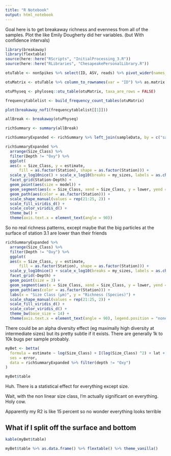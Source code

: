 ```yaml
---
title: "R Notebook"
output: html_notebook
---
```


Goal here is to get breakaway richness and evenness from all of the samples. Plot the like Emily Dougherty did her variables. (but With confidence intervals)

```r
library(breakaway)
library(flextable)
source(here::here("RScripts", "InitialProcessing_3.R"))
source(here::here("RLibraries", "ChesapeakePersonalLibrary.R"))
```
```r
otuTable <- nonSpikes %>% select(ID, ASV, reads) %>% pivot_wider(names_from = ASV, values_from = reads, id_cols = ID)
```



```r
otuMatrix <- otuTable %>% column_to_rownames(var = "ID") %>% as.matrix %>% t()
```

```r
otuPhyseq <- phyloseq::otu_table(otuMatrix, taxa_are_rows = FALSE)
```



```r
frequencytablelist <- build_frequency_count_tables(otuMatrix)
```

```r
plot(breakaway_nof1(frequencytablelist[[1]]))
```

```r
allBreak <- breakaway(otuPhyseq)
```

```r
richSummary <- summary(allBreak)
```

```r
richSummaryExpanded <- richSummary %>% left_join(sampleData, by = c("sample_names" = "ID"))
```

```r
richSummaryExpanded %>%
  arrange(Size_Class) %>%
  filter(Depth != "Oxy") %>%
  ggplot(
  aes(x = Size_Class, y = estimate,
      fill = as.factor(Station), shape = as.factor(Station))) +
  scale_y_log10nice() + scale_x_log10(breaks = my_sizes, labels = as.character(my_sizes)) +
  facet_grid(Station~Depth) +
  geom_point(aes(size = model)) +
  geom_segment(aes(x = Size_Class, xend = Size_Class, y = lower, yend = upper, color = as.factor(Station))) +
  geom_path(aes(color = as.factor(Station))) +
  scale_shape_manual(values = rep(21:25, 2)) +
  scale_fill_viridis_d() +
  scale_color_viridis_d() +
  theme_bw() +
  theme(axis.text.x = element_text(angle = 90))
```

So no real richness patterns, except maybe that the big particles at the surface of station 3.1 are lower than their friends

```r
richSummaryExpanded %>%
  arrange(Size_Class) %>%
  filter(Depth != "Oxy") %>%
  ggplot(
  aes(x = Size_Class, y = estimate,
      fill = as.factor(Station), shape = as.factor(Station))) +
  scale_y_log10nice() + scale_x_log10(breaks = my_sizes, labels = as.character(my_sizes)) +
  facet_grid(~Depth) +
  geom_point(size = 3) +
  geom_segment(aes(x = Size_Class, xend = Size_Class, y = lower, yend = upper, color = as.factor(Station)), arrow = arrow(angle = 70, length = unit(0.05, "in"), ends = "both")) +
  geom_path(aes(color = as.factor(Station))) +
  labs(x = "Size Class (μm)", y = "Richness (Species)") +
  scale_shape_manual(values = rep(21:25, 2)) +
  scale_fill_viridis_d() +
  scale_color_viridis_d() +
  theme_bw(base_size = 14) +
  theme(axis.text.x = element_text(angle = 90), legend.position = "none")
```

There could be an alpha diversity effect (eg maximally high diversity at intermediate sizes) but its pretty subtle if it exists. There are generally 1k to 10k bugs per sample probably.



```r
myBet <- betta(
  formula = estimate ~ log(Size_Class) + I(log(Size_Class) ^2) + lat +  I(lat^2) + depth,
  ses = error,
  data = richSummaryExpanded %>% filter(depth != "Oxy")
)
```

```r
myBet$table
```

Huh. There is a statistical effect for everything except size.

Wait, with the non linear size class, I'm actually significant on everything.
Holy cow.

Apparently my R2 is like 15 percent so no wonder everything looks terrible

## What if I split off the surface and bottom

```r
kable(myBet$table)
```

```r
myBet$table %>% as.data.frame() %>% flextable() %>% theme_vanilla()
```

